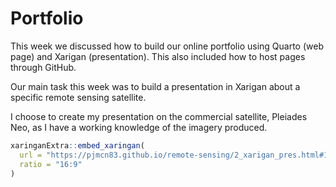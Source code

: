 # Portfolio {#portfolio}

This week we discussed how to build our online portfolio using Quarto (web page) and Xarigan (presentation). This also included how to host pages through GitHub.

Our main task this week was to build a presentation in Xarigan about a specific remote sensing satellite.

I choose to create my presentation on the commercial satellite, Pleiades Neo, as I have a working knowledge of the imagery produced.

```r
xaringanExtra::embed_xaringan(
  url = "https://pjmcn83.github.io/remote-sensing/2_xarigan_pres.html#1",
  ratio = "16:9"
)
```
